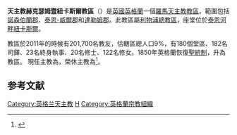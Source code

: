 {{Infobox Roman Catholic diocese
|Roman Catholic Diocese of = 天主教赫克瑟姆暨紐卡斯爾教區
|Latin name of diocese = Dioecesis Hagulstadensis et Novacastrensis
|border = catholic
|image = [[File:NewcastleRC.jpg|250px]]
|caption = 聖母主教座堂
|location = [[英格蘭|英格蘭]]
|territory = [[諾森伯蘭郡|諾森伯蘭郡]]、[[泰恩-威爾郡|泰恩-威爾郡]]和[[達勒姆郡|達勒姆郡]]
|population = 217,084
|rite = [[羅馬禮|羅馬禮]]
|patron = [[聖古柏|聖古柏]]、[[聖母無染原罪瞻禮|聖母無原罪]]<ref name="home">{{Cite web |url=http://www.rcdhn.org.uk/index.php |title=Roman Catholic Diocese of Hexham and Newcastle Home Page |access-date=2010-09-24 |archive-date=2020-11-28 |archive-url=https://web.archive.org/web/20201128211236/http://www.rcdhn.org.uk/index.php |dead-url=no }}</ref>
|province = 利物浦
|established = 1850年
|cathedral = [[聖瑪利亞主教座堂_(泰恩河畔紐卡斯爾)|聖母主教座堂]]
|副主教座堂 =
|leadership = 主教
|website = http://www.rcdhn.org.uk/
|pope = {{incumbent pope}}
|ordinary = {{link-en|羅勃·柏恩 (主教)|Robert Byrne (bishop)|羅勃·柏恩}}
|coadjutor bishop =
|auxiliary =
|emeritus = {{link-en|雅各伯·康寧漢|Séamus Cunningham}}
}}
'''天主教赫克瑟姆暨紐卡斯爾教區'''（{{lang-la|Dioecesis Hagulstadensis et Novacastrensis}}）是[[英國|英國]][[英格蘭|英格蘭]]一個[[羅馬天主教|羅馬天主教]][[教區|教區]]，範圍包括[[諾森伯蘭郡|諾森伯蘭郡]]、[[泰恩-威爾郡|泰恩-威爾郡]]和[[達勒姆郡|達勒姆郡]]。此教區屬[[天主教利物浦總教區|利物浦總教區]]，座堂位於[[泰恩河畔紐卡斯爾|泰恩河畔紐卡斯爾]]。

教區於2011年的時候有201,700名教友，估轄區總人口9%，有180個堂區、182名司鐸、23名終身執事、20名修士、122名修女。1850年英格蘭恢復[[聖統制|聖統制]]，升為教區。
現任主教為{{link-en|羅勃·柏恩 (主教)|Robert Byrne (bishop)|羅勃·柏恩}}，榮休主教為{{link-en|雅各伯·康寧漢|Séamus Cunningham}}<ref>{{cite press release |title=Resignations and Appointments, 04.02.2019 |url=https://press.vatican.va/content/salastampa/en/bollettino/pubblico/2019/02/04/190204c.html |publisher=Holy See Press Office |accessdate=2019-07-19 |archiveurl=https://web.archive.org/web/20190719163448/https://press.vatican.va/content/salastampa/en/bollettino/pubblico/2019/02/04/190204c.html |archivedate=2019-07-19 |language=en |date=2019-02-04 |dead-url=no }}</ref>。

==参考文献==
{{reflist}}

{{英格蘭和威爾斯天主教教區}}
[[Category:英格兰天主教|Category:英格兰天主教]]
[[Category:英國天主教教區|H]]
[[Category:英格蘭宗教組織|Category:英格蘭宗教組織]]